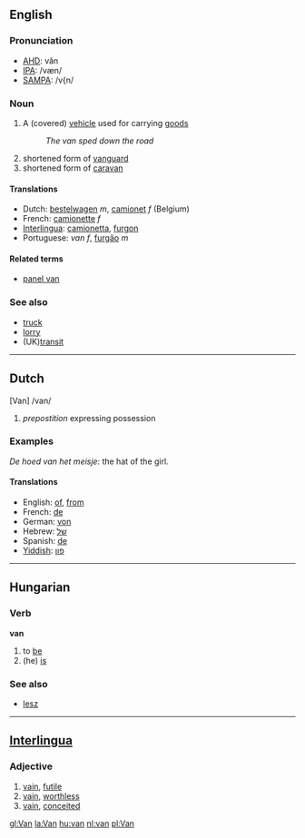==English==

===Pronunciation===
*[[w:AHD|AHD]]: văn
*[[w:IPA|IPA]]: /væn/
*[[w:SAMPA|SAMPA]]: /v{n/

===Noun===

# A (covered) [[vehicle]] used for carrying [[goods]]
#: ''The van sped down the road''
#shortened form of [[vanguard]]
#shortened form of [[caravan]]

====Translations====
*Dutch: [[bestelwagen]] ''m'', [[camionet]] ''f'' (Belgium)
*French: [[camionette]] ''f''
*[[Interlingua]]: [[camionetta]], [[furgon]]
*Portuguese: ''van'' ''f'', [[furgão]] ''m''

====Related terms====
*[[panel van]]

===See also===
*[[truck]]
*[[lorry]]
* (UK)[[transit]]

----

==Dutch==
[Van] /van/ 

# ''prepostition'' expressing possession

===Examples===

''De hoed van het meisje'': the hat of the girl.

==== Translations ====

*English: [[of]], [[from]]
*French: [[de]]
*German: [[von]]
*Hebrew: [[של]] 
*Spanish: [[de]]
*[[Yiddish]]: [[פון]]

----

==Hungarian==
===Verb===
'''van'''

# to [[be]]
# (he) [[is]]

===See also===
*[[lesz]]

----
==[[Interlingua]]==
===Adjective===
# [[vain]], [[futile]]
# [[vain]], [[worthless]]
# [[vain]], [[conceited]]

[[gl:Van]]
[[la:Van]]
[[hu:van]]
[[nl:van]]
[[pl:Van]]